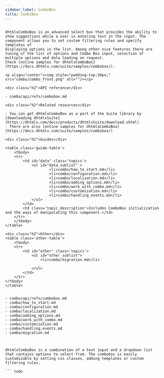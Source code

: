 ```yaml
---
sidebar_label: ComboBox
title: ComboBox
---          
```


``` todo

dhtmlxComboBox is an advanced select box that provides the ability to show suggestions while a user is entering text in the input. The component allows you to set custom filtering rules and specify templates of 
displaying options in the list. Among other nice features there are tuning of the list of options and Combo Box input, selection of multiple options and data loading on request.
Check [online samples for dhtmlxComboBox](https://docs.dhtmlx.com/suite/samples/combobox/).

<p align="center"><img style="padding-top:20px;" src="combo/combo_front.png" alt=""/></p>

<div class="h2">API reference</div>

- combo/api/refs/combobox.md

<div class="h2">Related resources</div>

- You can get dhtmlxComboBox as a part of the Suite library by [downloading dhtmlxSuite](https://dhtmlx.com/docs/products/dhtmlxSuite/download.shtml)          
- There are also [online samples for dhtmlxComboBox](https://docs.dhtmlx.com/suite/samples/combobox/)  

<div class="h2">Guides</div>

<table class='guide-table'>
	<tbody>
	<tr>
		<td id="data" class='topics'>		   
		    <ul id="data_sublist" >
                    <li>combo/how_to_start.md</li>
                    <li>combo/configuration.md</li>
                    <li>combo/localization.md</li>
                    <li>combo/adding_options.md</li>
                    <li>combo/work_with_combo.md</li>  
                    <li>combo/customization.md</li>  
                    <li>combo/handling_events.md</li>	                    
            </ul>
        </td>
		<td class='topic_description'>Includes ComboBox initialization and the ways of manipulating this component.</td>
	</tr>	
    </tbody>
</table>

<div class="h2">Other</div>
<table class='other-table'>
	<tbody>
    <tr>
        <td id="other" class='topics'>            
            <ul id="other_sublist">
                <li>combo/migration.md</li>

            </ul>
        </td>
    </tr>           
</tbody>
</table>


- combo/api/refs/combobox.md
- combo/how_to_start.md
- combo/configuration.md
- combo/localization.md
- combo/adding_options.md
- combo/work_with_combo.md
- combo/customization.md
- combo/handling_events.md
- combo/migration.md



dhtmlxComboBox is a combination of a text input and a dropdown list that contains options to select from. The combobox is easily customizable by setting css classes, adding templates or custom filtering rules. 

``` todo